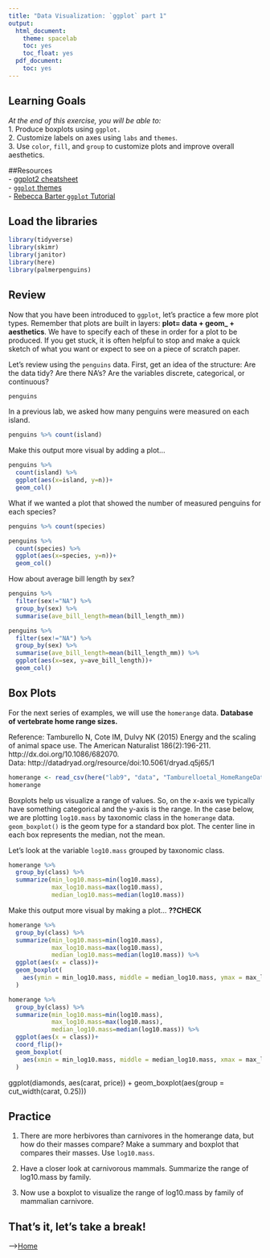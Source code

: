 ```yaml
---
title: "Data Visualization: `ggplot` part 1"
output:
  html_document:
    theme: spacelab
    toc: yes
    toc_float: yes
  pdf_document:
    toc: yes
---
```


## Learning Goals
*At the end of this exercise, you will be able to:*    
1. Produce boxplots using `ggplot.`  
2. Customize labels on axes using `labs` and `themes`.  
3. Use `color`, `fill`, and `group` to customize plots and improve overall aesthetics.  

##Resources  
- [ggplot2 cheatsheet](https://www.rstudio.com/wp-content/uploads/2015/03/ggplot2-cheatsheet.pdf)  
- [`ggplot` themes](https://ggplot2.tidyverse.org/reference/ggtheme.html)  
- [Rebecca Barter `ggplot` Tutorial](http://www.rebeccabarter.com/blog/2017-11-17-ggplot2_tutorial/)  

## Load the libraries
```r
library(tidyverse)
library(skimr)
library(janitor)
library(here)
library(palmerpenguins)
```

## Review
Now that you have been introduced to `ggplot`, let's practice a few more plot types. Remember that plots are built in layers: **plot= data + geom_ + aesthetics**. We have to specify each of these in order for a plot to be produced. If you get stuck, it is often helpful to stop and make a quick sketch of what you want or expect to see on a piece of scratch paper.  

Let's review using the `penguins` data. First, get an idea of the structure: Are the data tidy? Are there NA's? Are the variables discrete, categorical, or continuous?
```r
penguins
```

In a previous lab, we asked how many penguins were measured on each island.
```r
penguins %>% count(island)
```

Make this output more visual by adding a plot...
```r
penguins %>% 
  count(island) %>% 
  ggplot(aes(x=island, y=n))+
  geom_col()
```

What if we wanted a plot that showed the number of measured penguins for each species?
```r
penguins %>% count(species)
```

```r
penguins %>% 
  count(species) %>% 
  ggplot(aes(x=species, y=n))+
  geom_col()
```

How about average bill length by sex?
```r
penguins %>% 
  filter(sex!="NA") %>% 
  group_by(sex) %>% 
  summarise(ave_bill_length=mean(bill_length_mm))
```

```r
penguins %>% 
  filter(sex!="NA") %>% 
  group_by(sex) %>% 
  summarise(ave_bill_length=mean(bill_length_mm)) %>% 
  ggplot(aes(x=sex, y=ave_bill_length))+
  geom_col()
```

## Box Plots
For the next series of examples, we will use the `homerange` data.  **Database of vertebrate home range sizes.**   

Reference: Tamburello N, Cote IM, Dulvy NK (2015) Energy and the scaling of animal space use. The American Naturalist 186(2):196-211. http://dx.doi.org/10.1086/682070.  
Data: http://datadryad.org/resource/doi:10.5061/dryad.q5j65/1  

```r
homerange <- read_csv(here("lab9", "data", "Tamburelloetal_HomeRangeDatabase.csv"))
homerange
```

Boxplots help us visualize a range of values. So, on the x-axis we typically have something categorical and the y-axis is the range. In the case below, we are plotting `log10.mass` by taxonomic class in the `homerange` data. `geom_boxplot()` is the geom type for a standard box plot. The center line in each box represents the median, not the mean.

Let's look at the variable `log10.mass` grouped by taxonomic class.
```r
homerange %>% 
  group_by(class) %>% 
  summarize(min_log10.mass=min(log10.mass),
            max_log10.mass=max(log10.mass),
            median_log10.mass=median(log10.mass))
```

Make this output more visual by making a plot... **??CHECK**
```r
homerange %>% 
  group_by(class) %>% 
  summarize(min_log10.mass=min(log10.mass),
            max_log10.mass=max(log10.mass),
            median_log10.mass=median(log10.mass)) %>% 
  ggplot(aes(x = class))+
  geom_boxplot(
    aes(ymin = min_log10.mass, middle = median_log10.mass, ymax = max_log10.mass)
  )
```

```r
homerange %>% 
  group_by(class) %>% 
  summarize(min_log10.mass=min(log10.mass),
            max_log10.mass=max(log10.mass),
            median_log10.mass=median(log10.mass)) %>% 
  ggplot(aes(x = class))+
  coord_flip()+
  geom_boxplot(
    aes(xmin = min_log10.mass, middle = median_log10.mass, xmax = max_log10.mass)
  )
```
ggplot(diamonds, aes(carat, price)) +
  geom_boxplot(aes(group = cut_width(carat, 0.25)))

## Practice
1. There are more herbivores than carnivores in the homerange data, but how do their masses compare? Make a summary and boxplot that compares their masses. Use `log10.mass`.


2. Have a closer look at carnivorous mammals. Summarize the range of log10.mass by family.


3. Now use a boxplot to visualize the range of log10.mass by family of mammalian carnivore.


## That's it, let's take a break!   

-->[Home](https://jmledford3115.github.io/datascibiol/)
